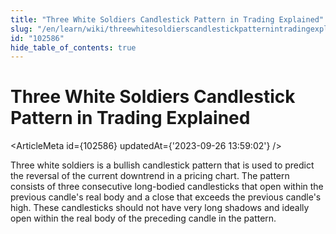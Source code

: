 ```yaml
---
title: "Three White Soldiers Candlestick Pattern in Trading Explained"
slug: "/en/learn/wiki/threewhitesoldierscandlestickpatternintradingexplained-102586"
id: "102586"
hide_table_of_contents: true
---
```



# Three White Soldiers Candlestick Pattern in Trading Explained

<ArticleMeta id={102586} updatedAt={'2023-09-26 13:59:02'} />
<div className='border-solid border-b border-t-0 my-4 border-[var(--ifm-color-gray-300)]' />

Three white soldiers is a bullish candlestick pattern that is used to predict the reversal of the current downtrend in a pricing chart. The pattern consists of three consecutive long-bodied candlesticks that open within the previous candle's real body and a close that exceeds the previous candle's high. These candlesticks should not have very long shadows and ideally open within the real body of the preceding candle in the pattern.
